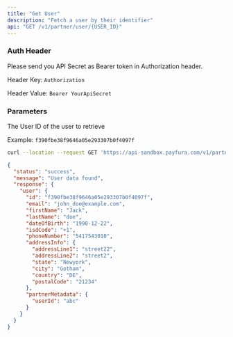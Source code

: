 ```yaml
---
title: "Get User"
description: "Fetch a user by their identifier"
api: "GET /v1/partner/user/{USER_ID}"
---
```


### Auth Header

Please send you API Secret as Bearer token in Authorization header.

Header Key: `Authorization`

Header Value: `Bearer YourApiSecret`
### Parameters

<Param path="USER_ID" type="string" required>

The User ID of the user to retrieve

Example: `f390fbe38f9646a05e293307b0f4097f`

</Param>

<RequestExample>

```bash Request Example
curl --location --request GET 'https://api-sandbox.payfura.com/v1/partner/user/f390fbe38f9646a05e293307b0f4097f'
```

</RequestExample>

<ResponseExample>

```json Body
{
  "status": "success",
  "message": "User data found",
  "response": {
    "user": {
      "id": "f390fbe38f9646a05e293307b0f4097f",
      "email": "john_doe@example.com",
      "firstName": "Jack",
      "lastName": "doe",
      "dateOfBirth": "1990-12-22",
      "isdCode": "+1",
      "phoneNumber": "5417543010",
      "addressInfo": {
        "addressLine1": "street22",
        "addressLine2": "street2",
        "state": "Newyork",
        "city": "Gotham",
        "country": "DE",
        "postalCode": "21234"
      },
      "partnerMetadata": {
        "userId": "abc"
      }
    }
  }
}
```

</ResponseExample>